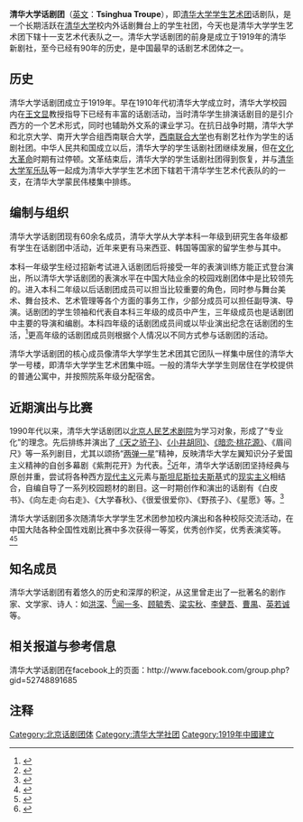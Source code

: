 '''清华大学话剧团'''（[[英文|英文]]：'''Tsinghua Troupe'''），即[[清华大学学生艺术团|清华大学学生艺术团]]话剧队，是一个长期活跃在[[清华大学|清华大学]]校内外话剧舞台上的学生社团，今天也是清华大学学生艺术团下辖十一支艺术代表队之一。清华大学话剧团的前身是成立于1919年的清华新剧社，至今已经有90年的历史，是中国最早的话剧艺术团体之一。

==历史==

清华大学话剧团成立于1919年。早在1910年代初清华大学成立时，清华大学校园内在[[王文显|王文显]]教授指导下已经有丰富的话剧活动，当时清华学生排演话剧目的是引介西方的一个艺术形式，同时也辅助外文系的课业学习。在抗日战争时期，清华大学和北京大学、南开大学合组西南联合大学，[[西南联合大学|西南联合大学]]也有剧艺社作为学生的话剧社团。中华人民共和国成立以后，清华大学的学生话剧社团继续发展，但在[[文化大革命|文化大革命]]时期有过停顿。文革结束后，清华大学的学生话剧社团得到恢复，并与[[清华大学军乐队|清华大学军乐队]]等一起成为清华大学学生艺术团下辖若干清华学生艺术代表队的的一支，在清华大学蒙民伟楼集中排练。

==编制与组织==

清华大学话剧团现有60余名成员，清华大学从大学本科一年级到研究生各年级都有学生在话剧团中活动，近年来更有马来西亚、韩国等国家的留学生参与其中。

本科一年级学生经过招新考试进入话剧团后将接受一年的表演训练方能正式登台演出，所以清华大学话剧团的表演水平在中国大陆业余的校园戏剧团体中是比较领先的。进入本科二年级以后话剧团成员可以担当比较重要的角色，同时参与舞台美术、舞台技术、艺术管理等各个方面的事务工作，少部分成员可以担任副导演、导演。话剧团的学生领袖和代表自本科三年级的成员中产生，三年级成员也是话剧团中主要的导演和编剧。本科四年级的话剧团成员间或以毕业演出纪念在话剧团的生活，<ref>{{cite web |url=http://news.tsinghua.edu.cn/new/news.php?id=7799 |title=学生艺术团话剧队举办毕业专场演出《生死场》 |accessdate=2009-02-27 |publisher=清华新闻网 |language=zh |deadurl=yes |archiveurl=https://web.archive.org/web/20051112184321/http://news.tsinghua.edu.cn/new/news.php?id=7799 |archivedate=2005-11-12 }}</ref>更高年级的话剧团成员则根据个人情况以不同方式参与话剧团的活动。

清华大学话剧团的核心成员像清华大学学生艺术团其它团队一样集中居住的清华大学一号楼，即清华大学学生艺术团集中班。一般的清华大学学生则居住在学校提供的普通公寓中，并按照院系年级分配宿舍。

==近期演出与比赛==

1990年代以来，清华大学话剧团以[[北京人民艺术剧院|北京人民艺术剧院]]为学习对象，形成了“专业化”的理念。先后排练并演出了[[《天之骄子》|《天之骄子》]]、[[《小井胡同》|《小井胡同》]]、[[《暗恋·桃花源》|《暗恋·桃花源》]]、《眉间尺》等一系列剧目，尤其以颂扬“[[两弹一星|两弹一星]]”精神，反映清华大学左翼知识分子爱国主义精神的自创多幕剧《紫荆花开》为代表。<ref> {{cite web|url=http://news.xinhuanet.com/school/2006-10/08/content_5176856.htm |title=清华学生艺术团自创话剧 |accessdate=2009-02-27 |publisher=新华网 |language=zh }}</ref>近年，清华大学话剧团坚持经典与原创并重，尝试将各种西方[[现代主义|现代主义]]元素与[[斯坦尼斯拉夫斯基|斯坦尼斯拉夫斯基]]式的[[现实主义|现实主义]]相结合，自编自导了一系列校园题材的剧目。这一时期创作和演出的话剧有《白皮书》、《向左走·向右走》、《大学春秋》、《很爱很爱你》、《野孩子》、《星愿》等。<ref> {{cite web |url=http://news.tsinghua.edu.cn/new/news.php?id=17036 |title=清华学生艺术团话剧队举行“话聚百年”沙龙演出 |accessdate=2009-02-27 |publisher=清华新闻网 |language=zh }}{{dead link|date=2018年3月 |bot=InternetArchiveBot |fix-attempted=yes }}</ref>

清华大学话剧团多次随清华大学学生艺术团参加校内演出和各种校际交流活动，在中国大陆各种全国性戏剧比赛中多次获得一等奖，优秀创作奖，优秀表演奖等。<ref>{{cite web |url=http://ent.sina.com.cn/h/2002-07-09/90701.html |title=大学生戏剧展激活高校文化 北大清华献演“婚礼” |accessdate=2009-02-27 |publisher=新浪网 |language=zh |archive-date=2019-05-20 |archive-url=https://web.archive.org/web/20190520165805/http://ent.sina.com.cn/h/2002-07-09/90701.html |dead-url=no }}</ref><ref>{{cite web |url=http://www.tsinghua.org.cn/alumni/infoSingleArticle.do?articleId=10020287&columnId=35223 |title=清华大学学生艺术团赴四川震区慰问演出和社会实践纪行 |accessdate=2009-02-27 |publisher=清华校友网 |language=zh |archive-date=2019-05-19 |archive-url=https://web.archive.org/web/20190519162749/http://www.tsinghua.org.cn/alumni/infoSingleArticle.do?articleId=10020287&columnId=35223 |dead-url=yes }}</ref>

==知名成员==

清华大学话剧团有着悠久的历史和深厚的积淀，从这里曾走出了一批著名的剧作家、文学家、诗人：如[[洪深|洪深]]、<ref>{{cite web |url=http://www.tsinghua.org.cn:8080/alumni/messageshtml/6101/1127182311149.htm |title=从清华园走出的戏剧大师——洪深 |accessdate=2009-02-27 |publisher=清华校友网 |language=zh |deadurl=yes |archiveurl=https://web.archive.org/web/20090105184130/http://www.tsinghua.org.cn:8080/alumni/messageshtml/6101/1127182311149.htm |archivedate=2009-01-05 }}</ref>[[闻一多|闻一多]]、[[顾毓秀|顾毓秀]]、[[梁实秋|梁实秋]]、[[李健吾|李健吾]]、[[曹禺|曹禺]]、[[英若诚|英若诚]]等。

==相关报道与参考信息==

清华大学话剧团在facebook上的页面：http://www.facebook.com/group.php?gid=52748891685

== 注释 ==
{{reflist}}

{{清华大学}}

[[Category:北京话剧团体|Category:北京话剧团体]]
[[Category:清华大学社团|Category:清华大学社团]]
[[Category:1919年中國建立|Category:1919年中國建立]]